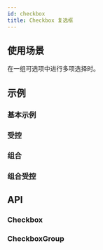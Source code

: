 ```yaml
---
id: checkbox
title: Checkbox 复选框
---
```



## 使用场景

在一组可选项中进行多项选择时。

## 示例

### 基本示例

<Story fn={stories.Basic} />

### 受控

<Story fn={stories.Controlled} />

### 组合

<Story fn={stories.GroupDemo} />

### 组合受控

<Story fn={stories.ControlledGroup} />

## API

### Checkbox

<PropsTable component={Checkbox} />

### CheckboxGroup

<PropsTable component={CheckboxGroup} />
